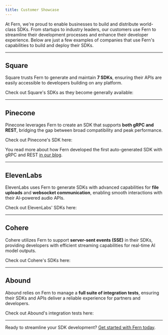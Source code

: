 ```yaml
---
title: Customer Showcase
---
```


At Fern, we're proud to enable businesses to build and distribute world-class SDKs. From startups to industry leaders, our customers use Fern to streamline their development processes and enhance their developer experience. Below are just a few examples of companies that use Fern's capabilities to build and deploy their SDKs.  

---

## **Square**  
Square trusts Fern to generate and maintain **7 SDKs**, ensuring their APIs are easily accessible to developers building on any platform.  

Check out Square's SDKs as they become generally available:
<CardGroup cols={3}>
  <Card title="Go SDK" icon="brands golang" href="https://github.com/square/square-go-sdk" />
</CardGroup>

---

## **Pinecone**  
Pinecone leverages Fern to create an SDK that supports **both gRPC and REST**, bridging the gap between broad compatibility and peak performance. 

Check out Pinecone's SDK here:
<CardGroup cols={3}>
  <Card title=".NET SDK" icon="brands windows" href="https://github.com/pinecone-io/pinecone-dotnet-client" />
</CardGroup>

You read more about how Fern developed the first auto-generated SDK with gRPC and REST [in our blog](https://buildwithfern.com/blog/pinecone).

---

## **ElevenLabs**  
ElevenLabs uses Fern to generate SDKs with advanced capabilities for **file uploads** and **websocket communication**, enabling smooth interactions with their AI-powered audio APIs.  

Check out ElevenLabs' SDKs here:
<CardGroup cols={3}>
  <Card title="Python SDK" icon="brands python" href="https://github.com/elevenlabs/elevenlabs-python" />
  <Card title="TypeScript SDK" icon="brands node-js" href="https://github.com/elevenlabs/elevenlabs-js" />
</CardGroup>

---

## **Cohere**  
Cohere utilizes Fern to support **server-sent events (SSE)** in their SDKs, providing developers with efficient streaming capabilities for real-time AI model outputs.  

Check out Cohere's SDKs here:
<CardGroup cols={3}>
  <Card title="Python SDK" icon="brands python" href="https://github.com/cohere-ai/cohere-python" />
  <Card title="TypeScript SDK" icon="brands node-js" href="https://github.com/cohere-ai/cohere-typescript" />
  <Card title="Java SDK" icon="brands java" href="https://github.com/cohere-ai/cohere-java" />
  <Card title="Go SDK" icon="brands golang" href="https://github.com/cohere-ai/cohere-go" />
</CardGroup>

---

## **Abound**  
Abound relies on Fern to manage a **full suite of integration tests**, ensuring their SDKs and APIs deliver a reliable experience for partners and developers. 

Check out Abound's integration tests here:
<CardGroup cols={3}>
  <Card title="Node.js SDK" icon="brands node-js" href="https://github.com/withabound/abound-node/tree/main/tests" />
</CardGroup>

---

Ready to streamline your SDK development? [Get started with Fern today](https://buildwithfern.com/contact).  